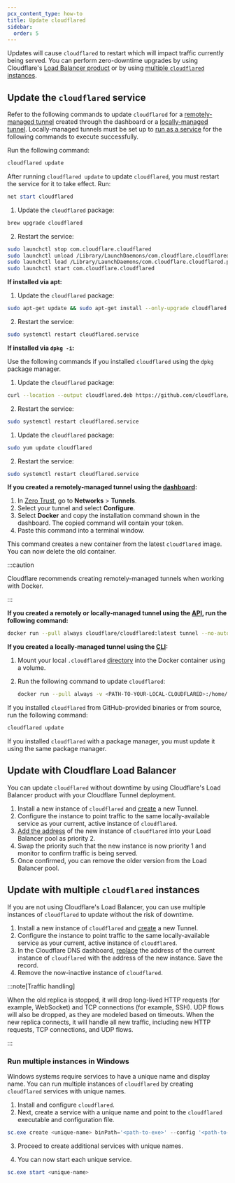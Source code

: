 ```yaml
---
pcx_content_type: how-to
title: Update cloudflared
sidebar:
  order: 5
---
```



Updates will cause `cloudflared` to restart which will impact traffic currently being served. You can perform zero-downtime upgrades by using Cloudflare's [Load Balancer product](/cloudflare-one/connections/connect-networks/downloads/update-cloudflared/#update-with-cloudflare-load-balancer) or by using [multiple `cloudflared` instances](/cloudflare-one/connections/connect-networks/downloads/update-cloudflared/#update-with-multiple-cloudflared-instances).

## Update the `cloudflared` service

Refer to the following commands to update `cloudflared` for a [remotely-managed tunnel](/cloudflare-one/connections/connect-networks/get-started/create-remote-tunnel/) created through the dashboard or a [locally-managed tunnel](/cloudflare-one/connections/connect-networks/do-more-with-tunnels/local-management/). Locally-managed tunnels must be set up to [run as a service](/cloudflare-one/connections/connect-networks/do-more-with-tunnels/local-management/as-a-service/) for the following commands to execute successfully.

<Tabs> <TabItem label="Windows">

Run the following command:

```powershell
cloudflared update
```

After running `cloudflared update` to update `cloudflared`, you must restart the service for it to take effect. Run:

```powershell
net start cloudflared
```

</TabItem> <TabItem label="macOS">

1. Update the `cloudflared` package:

```sh
brew upgrade cloudflared
```

2. Restart the service:

```sh
sudo launchctl stop com.cloudflare.cloudflared
sudo launchctl unload /Library/LaunchDaemons/com.cloudflare.cloudflared.plist
sudo launchctl load /Library/LaunchDaemons/com.cloudflare.cloudflared.plist
sudo launchctl start com.cloudflare.cloudflared
```

</TabItem> <TabItem label="Debian">

**If installed via apt:**

1. Update the `cloudflared` package:

```sh
sudo apt-get update && sudo apt-get install --only-upgrade cloudflared
```

2. Restart the service:

```sh
sudo systemctl restart cloudflared.service
```

**If installed via `dpkg -i`:**

Use the following commands if you installed `cloudflared` using the `dpkg` package manager. <Render file="tunnel/package-manager" product="cloudflare-one" />

1. Update the `cloudflared` package:

```sh
curl --location --output cloudflared.deb https://github.com/cloudflare/cloudflared/releases/latest/download/cloudflared-linux-amd64.deb && sudo dpkg -i cloudflared.deb
```

2. Restart the service:

```sh
sudo systemctl restart cloudflared.service
```

</TabItem> <TabItem label="Red Hat">

1. Update the `cloudflared` package:

```sh
sudo yum update cloudflared
```

2. Restart the service:

```sh
sudo systemctl restart cloudflared.service
```

</TabItem> <TabItem label="Docker">

**If you created a remotely-managed tunnel using the [dashboard](/cloudflare-one/connections/connect-networks/get-started/create-remote-tunnel/):**

1. In [Zero Trust](https://one.dash.cloudflare.com/), go to **Networks** > **Tunnels**.
2. Select your tunnel and select **Configure**.
3. Select **Docker** and copy the installation command shown in the dashboard. The copied command will contain your token.
4. Paste this command into a terminal window.

This command creates a new container from the latest `cloudflared` image. You can now delete the old container.

:::caution

Cloudflare recommends creating remotely-managed tunnels when working with Docker.

:::

**If you created a remotely or locally-managed tunnel using the [API](/cloudflare-one/connections/connect-networks/get-started/create-remote-tunnel-api/), run the following command:**

```sh
docker run --pull always cloudflare/cloudflared:latest tunnel --no-autoupdate run --token <TOKEN>
```

**If you created a locally-managed tunnel using the [CLI](/cloudflare-one/connections/connect-networks/do-more-with-tunnels/local-management/create-local-tunnel/#2-authenticate-cloudflared):**

1. Mount your local `.cloudflared` [directory](/cloudflare-one/connections/connect-networks/do-more-with-tunnels/local-management/local-tunnel-terms/#default-cloudflared-directory) into the Docker container using a volume.

2. Run the following command to update `cloudflared`:

   ```sh
   docker run --pull always -v <PATH-TO-YOUR-LOCAL-CLOUDFLARED>:/home/nonroot/.cloudflared cloudflare/cloudflared:latest tunnel --no-autoupdate run <TUNNEL-ID>
   ```

</TabItem> <TabItem label="Other">

If you installed `cloudflared` from GitHub-provided binaries or from source, run the following command:

```sh
cloudflared update
```

If you installed `cloudflared` with a package manager, you must update it using the same package manager. <Render file="tunnel/package-manager" product="cloudflare-one" />

</TabItem> </Tabs>

## Update with Cloudflare Load Balancer

You can update `cloudflared` without downtime by using Cloudflare's Load Balancer product with your Cloudflare Tunnel deployment.

1. Install a new instance of `cloudflared` and [create](/cloudflare-one/connections/connect-networks/get-started/) a new Tunnel.
2. Configure the instance to point traffic to the same locally-available service as your current, active instance of `cloudflared`.
3. [Add the address](/cloudflare-one/connections/connect-networks/routing-to-tunnel/lb/) of the new instance of `cloudflared` into your Load Balancer pool as priority 2.
4. Swap the priority such that the new instance is now priority 1 and monitor to confirm traffic is being served.
5. Once confirmed, you can remove the older version from the Load Balancer pool.

## Update with multiple `cloudflared` instances

If you are not using Cloudflare's Load Balancer, you can use multiple instances of `cloudflared` to update without the risk of downtime.

1. Install a new instance of `cloudflared` and [create](/cloudflare-one/connections/connect-networks/get-started/) a new Tunnel.
2. Configure the instance to point traffic to the same locally-available service as your current, active instance of `cloudflared`.
3. In the Cloudflare DNS dashboard, [replace](/cloudflare-one/connections/connect-networks/routing-to-tunnel/dns/) the address of the current instance of `cloudflared` with the address of the new instance. Save the record.
4. Remove the now-inactive instance of `cloudflared`.

:::note[Traffic handling]

When the old replica is stopped, it will drop long-lived HTTP requests (for example, WebSocket) and TCP connections (for example, SSH). UDP flows will also be dropped, as they are modeled based on timeouts. When the new replica connects, it will handle all new traffic, including new HTTP requests, TCP connections, and UDP flows.

:::

### Run multiple instances in Windows

Windows systems require services to have a unique name and display name. You can run multiple instances of `cloudflared` by creating `cloudflared` services with unique names.

1. Install and configure `cloudflared`.
2. Next, create a service with a unique name and point to the `cloudflared` executable and configuration file.

```powershell
sc.exe create <unique-name> binPath='<path-to-exe>' --config '<path-to-config>' displayname="Unique Name"
```

3. Proceed to create additional services with unique names.

4. You can now start each unique service.

```powershell
sc.exe start <unique-name>
```
